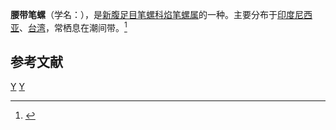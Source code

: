 {{Speciesbox 
| taxon = Strigatella decurtata
| binomial_authority = ({{tsl|en|Lovell Augustus Reeve|洛弗爾·奧古斯都·里夫|Reeve}}, 1844)
}}
'''腰带笔螺'''（学名：''{{lang|la|Strigatella decurtata}}''），是[[新腹足目|新腹足目]][[笔螺科|笔螺科]][[焰笔螺属|焰笔螺属]]的一种。主要分布于[[印度尼西亚|印度尼西亚]]、[[台湾|台湾]]，常栖息在潮间带。<ref>{{cite web|url=http://shell.sinica.edu.tw/chinese/shellbase_detail.php?science_no=1238|title=国际贝库：腰带笔螺|publisher=台湾贝类资料库|accessdate=2009-08-11}}</ref>

== 参考文献 ==
{{reflist}}
{{taxonbar}}
[[Category:_1844年描述的动物|Y]]
[[Category:焰笔螺属|Y]]